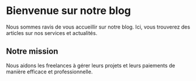 # Bienvenue sur notre blog

Nous sommes ravis de vous accueillir sur notre blog. Ici, vous trouverez des articles sur nos services et actualités.

## Notre mission

Nous aidons les freelances à gérer leurs projets et leurs paiements de manière efficace et professionnelle. 